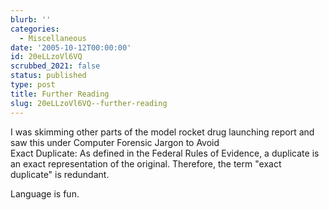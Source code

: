 ```yaml
---
blurb: ''
categories:
  - Miscellaneous
date: '2005-10-12T00:00:00'
id: 20eLLzoVl6VQ
scrubbed_2021: false
status: published
type: post
title: Further Reading
slug: 20eLLzoVl6VQ--further-reading
---
```


I was skimming other parts of the model rocket drug launching
report and saw this under Computer Forensic Jargon to Avoid  
Exact Duplicate: As defined in the Federal Rules of Evidence, a
duplicate is an exact representation of the original. Therefore,
the term "exact duplicate" is redundant.  

Language is fun.
